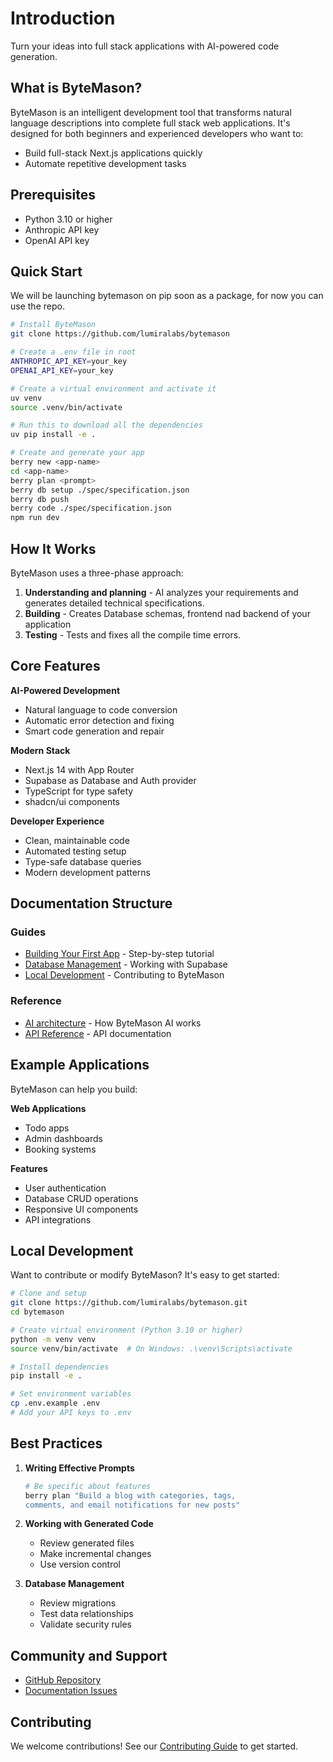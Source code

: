 # Introduction

Turn your ideas into full stack applications with AI-powered code generation.

## What is ByteMason?

ByteMason is an intelligent development tool that transforms natural language descriptions into complete full stack web applications. It's designed for both beginners and experienced developers who want to:

- Build full-stack Next.js applications quickly
- Automate repetitive development tasks

## Prerequisites

- Python 3.10 or higher
- Anthropic API key
- OpenAI API key


## Quick Start

We will be launching bytemason on pip soon as a package, for now you can use the repo.

```bash
# Install ByteMason
git clone https://github.com/lumiralabs/bytemason

# Create a .env file in root
ANTHROPIC_API_KEY=your_key
OPENAI_API_KEY=your_key

# Create a virtual environment and activate it
uv venv
source .venv/bin/activate

# Run this to download all the dependencies
uv pip install -e .

# Create and generate your app
berry new <app-name>
cd <app-name>
berry plan <prompt>
berry db setup ./spec/specification.json
berry db push
berry code ./spec/specification.json
npm run dev
```

## How It Works

ByteMason uses a three-phase approach:

1. **Understanding and planning** - AI analyzes your requirements and generates detailed technical specifications.
2. **Building** - Creates Database schemas, frontend nad backend of your application
3. **Testing** - Tests and fixes all the compile time errors.

## Core Features

**AI-Powered Development**
- Natural language to code conversion
- Automatic error detection and fixing
- Smart code generation and repair

**Modern Stack**
- Next.js 14 with App Router
- Supabase as Database and Auth provider
- TypeScript for type safety
- shadcn/ui components

**Developer Experience**
- Clean, maintainable code
- Automated testing setup
- Type-safe database queries
- Modern development patterns

## Documentation Structure

### Guides
- [Building Your First App](documentation/guides/building-todo-app.mdx) - Step-by-step tutorial
- [Database Management](documentation/guides/database-management.mdx) - Working with Supabase
- [Local Development](documentation/guides/local-development.mdx) - Contributing to ByteMason

### Reference
- [AI architecture](documentation/core-concepts/ai-components.mdx) - How ByteMason AI works
- [API Reference](documentation/api-reference/commands.mdx) - API documentation

## Example Applications

ByteMason can help you build:

**Web Applications**
- Todo apps
- Admin dashboards
- Booking systems

**Features**
- User authentication
- Database CRUD operations
- Responsive UI components
- API integrations

## Local Development

Want to contribute or modify ByteMason? It's easy to get started:

```bash
# Clone and setup
git clone https://github.com/lumiralabs/bytemason.git
cd bytemason

# Create virtual environment (Python 3.10 or higher)
python -m venv venv
source venv/bin/activate  # On Windows: .\venv\Scripts\activate

# Install dependencies
pip install -e .

# Set environment variables
cp .env.example .env
# Add your API keys to .env
```


## Best Practices

1. **Writing Effective Prompts**
   ```bash
   # Be specific about features
   berry plan "Build a blog with categories, tags, 
   comments, and email notifications for new posts"
   ```

2. **Working with Generated Code**
   - Review generated files
   - Make incremental changes
   - Use version control

3. **Database Management**
   - Review migrations
   - Test data relationships
   - Validate security rules

## Community and Support

- [GitHub Repository](https://github.com/lumiralabs/bytemason)
- [Documentation Issues](https://github.com/lumiralabs/bytemason/issues)

## Contributing

We welcome contributions! See our [Contributing Guide](documentation/guides/local-development#contributing-guidelines) to get started.

